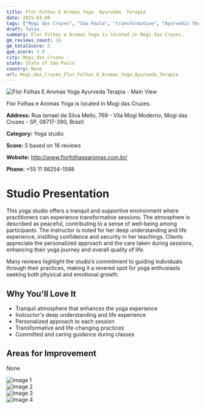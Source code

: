 ```yaml
---
title: Flor Folhas E Aromas Yoga  Ayurveda  Terapia
date: 2025-03-08
tags: ["Mogi das Cruzes", "São Paulo", "transformative", "Ayurvedic therapy", "personalized", "tranquil", "supportive", "Mogi das Cruzes"]  
draft: false
summary: Flor Folhas e Aromas Yoga is located in Mogi das Cruzes.
gm_reviews_count: 16
gm_totalScore: 5
gym_score: 3.9
city: Mogi_das_Cruzes
state: State of São Paulo
country: None
url: Mogi_das_Cruzes_Flor_Folhas_E_Aromas_Yoga_Ayurveda_Terapia
---
```


<div className="aspect-[16/9] relative my-8">
  <img 
    src="https://lh5.googleusercontent.com/p/AF1QipNTaL3b61_1U68j4hqviUzkTgjcWKK4uzCW_RL2=w1920-h1080-k-no"
    alt="Flor Folhas E Aromas Yoga  Ayurveda  Terapia - Main View"
    className="object-cover absolute inset-0 w-full h-full rounded-lg"
  />
</div>

Flor Folhas e Aromas Yoga is located in Mogi das Cruzes.

**Address:** Rua Ismael da Silva Mello, 769 - Vila Mogi Moderno, Mogi das Cruzes - SP, 08717-390, Brazil

**Category:** Yoga studio

**Score:** 5 based on 16 reviews

**Website:** http://www.florfolhasearomas.com.br/

**Phone:** +55 11 98254-1598

# Studio Presentation

This yoga studio offers a tranquil and supportive environment where practitioners can experience transformative sessions. The atmosphere is described as peaceful, contributing to a sense of well-being among participants. The instructor is noted for her deep understanding and life experience, instilling confidence and security in her teachings. Clients appreciate the personalized approach and the care taken during sessions, enhancing their yoga journey and overall quality of life.

Many reviews highlight the studio’s commitment to guiding individuals through their practices, making it a revered spot for yoga enthusiasts seeking both physical and emotional growth.

## Why You'll Love It

- Tranquil atmosphere that enhances the yoga experience
- Instructor's deep understanding and life experience
- Personalized approach to each session
- Transformative and life-changing practices
- Committed and caring guidance during classes

## Areas for Improvement

None

<div className="grid grid-cols-1 xl:grid-cols-2 gap-4 my-8">
<div className="aspect-[4/3] relative"><img src="https://lh5.googleusercontent.com/p/AF1QipPYn09_xIqEeTI4MT9eDUPkem8xcu9AcykV7uZg=w1920-h1080-k-no" alt="Image 1" className="object-cover absolute inset-0 w-full h-full rounded-lg" /></div>
<div className="aspect-[4/3] relative"><img src="https://lh5.googleusercontent.com/p/AF1QipOlXyXlArwmMxvwSCWnpwGBwUjfJ-90PZ0nId60=w1920-h1080-k-no" alt="Image 2" className="object-cover absolute inset-0 w-full h-full rounded-lg" /></div>
<div className="aspect-[4/3] relative"><img src="https://lh5.googleusercontent.com/p/AF1QipPD5A2k8YD9Ip9RGPvqmegxwMaA79UuYQxinTNU=w1920-h1080-k-no" alt="Image 3" className="object-cover absolute inset-0 w-full h-full rounded-lg" /></div>
<div className="aspect-[4/3] relative"><img src="https://lh5.googleusercontent.com/p/AF1QipNGpq2la5-v_e_o5gGc24HRpzwA1QiGlpBF9g-i=w1920-h1080-k-no" alt="Image 4" className="object-cover absolute inset-0 w-full h-full rounded-lg" /></div>
</div>